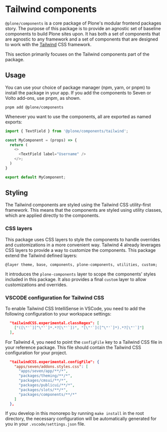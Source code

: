 
<Meta title="Tailwind/Introduction" />


# Tailwind components

`@plone/components` is a core package of Plone's modular frontend packages story.
The purpose of this package is to provide an agnostic set of baseline components to build Plone sites upon.
It has both a set of components that are agnostic to any framework and a set of components that are designed to work with the [Tailwind](https://tailwindcss.com/) CSS framework.

This section primarily focuses on the Tailwind components part of the package.

## Usage

You can use your choice of package manager (npm, yarn, or pnpm) to install the package in your app.
If you add the components to Seven or Volto add-ons, use pnpm, as shown.

```shell
pnpm add @plone/components
```

Whenever you want to use the components, all are exported as named exports:

```ts
import { TextField } from '@plone/components/tailwind';

const MyComponent = (props) => {
  return (
    <>
      <TextField label="Username" />
    </>;
  )
}

export default MyComponent;
```

## Styling

The Tailwind components are styled using the Tailwind CSS utility-first framework.
This means that the components are styled using utility classes, which are applied directly to the components.

### CSS layers

This package uses CSS layers to style the components to handle overrides and customizations in a more convenient way.
Tailwind 4 already leverages CSS layers to provide a way to customize the components.
This package extend the Tailwind defined layers:
```
@layer theme, base, components, plone-components, utilities, custom;
```

It introduces the `plone-components` layer to scope the components' styles included in this package.
It also provides a final `custom` layer to allow customizations and overrides.

### VSCODE configuration for Tailwind CSS

To enable Tailwind CSS IntelliSense in VSCode, you need to add the following configuration to your workspace settings:

```json
  "tailwindCSS.experimental.classRegex": [
    ["([\"'`][^\"'`]*.*?[\"'`])", "[\"'`]([^\"'`]*).*?[\"'`]"]
  ],
```

For Tailwind 4, you need to point the `configFile` key to a Tailwind CSS file in your reference package.
This file should contain the Tailwind CSS configuration for your project.

```json
  "tailwindCSS.experimental.configFile": {
    "apps/seven/addons.styles.css": [
      "apps/seven/app/**/*",
      "packages/theming/**/*",
      "packages/cmsui/**/*",
      "packages/publicui/**/*",
      "packages/slots/**/*",
      "packages/components/**/*"
    ]
  },
```

If you develop in this monorepo by running `make install` in the root directory, the necessary configuration will be automatically generated for you in your `.vscode/settings.json` file.
